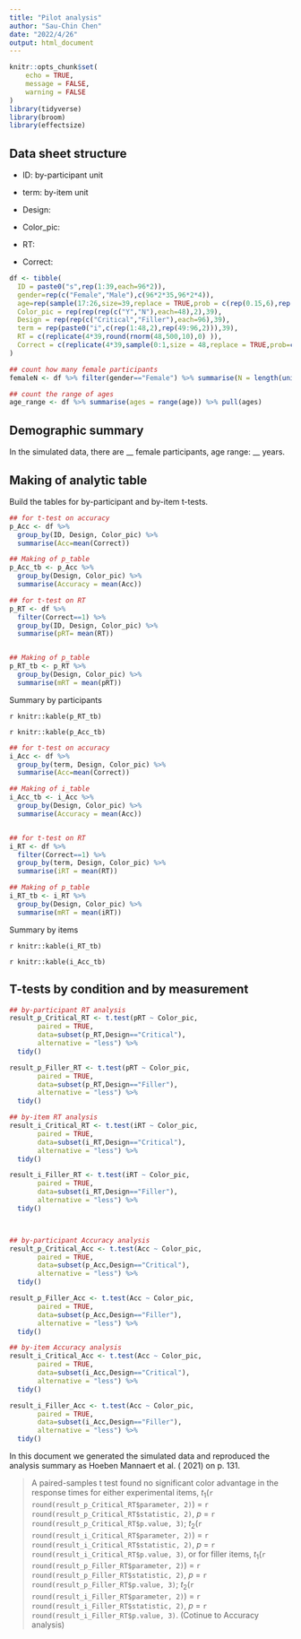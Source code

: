 ```yaml
---
title: "Pilot analysis"
author: "Sau-Chin Chen"
date: "2022/4/26"
output: html_document
---
```


```r
knitr::opts_chunk$set(
	echo = TRUE,
	message = FALSE,
	warning = FALSE
)
library(tidyverse)
library(broom)
library(effectsize)
```

## Data sheet structure

- ID: by-participant unit
- term: by-item unit

- Design:
- Color_pic:

- RT:
- Correct: 

```r
df <- tibble(
  ID = paste0("s",rep(1:39,each=96*2)),
  gender=rep(c("Female","Male"),c(96*2*35,96*2*4)),
  age=rep(sample(17:26,size=39,replace = TRUE,prob = c(rep(0.15,6),rep(0.1/4,4))),each=96*2),
  Color_pic	= rep(rep(rep(c("Y","N"),each=48),2),39),
  Design = rep(rep(c("Critical","Filler"),each=96),39),
  term = rep(paste0("i",c(rep(1:48,2),rep(49:96,2))),39),
  RT = c(replicate(4*39,round(rnorm(48,500,10),0) )),
  Correct = c(replicate(4*39,sample(0:1,size = 48,replace = TRUE,prob=c(.01,.99)) ))
)

## count how many female participants
femaleN <- df %>% filter(gender=="Female") %>% summarise(N = length(unique(ID)) ) %>% pull(N)

## count the range of ages
age_range <- df %>% summarise(ages = range(age)) %>% pull(ages)
```


## Demographic summary

In the simulated data, there are __ female participants, age range: __ years.


## Making of analytic table

Build the tables for by-participant and by-item t-tests.

```r
## for t-test on accuracy
p_Acc <- df %>%
  group_by(ID, Design, Color_pic) %>%
  summarise(Acc=mean(Correct))

## Making of p_table
p_Acc_tb <- p_Acc %>%
  group_by(Design, Color_pic) %>%
  summarise(Accuracy = mean(Acc))

## for t-test on RT
p_RT <- df %>%
  filter(Correct==1) %>%
  group_by(ID, Design, Color_pic) %>%
  summarise(pRT= mean(RT))


## Making of p_table
p_RT_tb <- p_RT %>%
  group_by(Design, Color_pic) %>%
  summarise(mRT = mean(pRT))

```

Summary by participants

`r knitr::kable(p_RT_tb)`


`r knitr::kable(p_Acc_tb)`

```r
## for t-test on accuracy
i_Acc <- df %>%
  group_by(term, Design, Color_pic) %>%
  summarise(Acc=mean(Correct))

## Making of i_table
i_Acc_tb <- i_Acc %>%
  group_by(Design, Color_pic) %>%
  summarise(Accuracy = mean(Acc))


## for t-test on RT
i_RT <- df %>%
  filter(Correct==1) %>%
  group_by(term, Design, Color_pic) %>%
  summarise(iRT = mean(RT))

## Making of p_table
i_RT_tb <- i_RT %>%
  group_by(Design, Color_pic) %>%
  summarise(mRT = mean(iRT))
```

Summary by items

`r knitr::kable(i_RT_tb)`


`r knitr::kable(i_Acc_tb)`


## T-tests by condition and by measurement

```r
## by-participant RT analysis 
result_p_Critical_RT <- t.test(pRT ~ Color_pic,
       paired = TRUE,
       data=subset(p_RT,Design=="Critical"),
       alternative = "less") %>%
  tidy()

result_p_Filler_RT <- t.test(pRT ~ Color_pic,
       paired = TRUE,
       data=subset(p_RT,Design=="Filler"),
       alternative = "less") %>%
  tidy()

## by-item RT analysis 
result_i_Critical_RT <- t.test(iRT ~ Color_pic,
       paired = TRUE,
       data=subset(i_RT,Design=="Critical"),
       alternative = "less") %>%
  tidy()

result_i_Filler_RT <- t.test(iRT ~ Color_pic,
       paired = TRUE,
       data=subset(i_RT,Design=="Filler"),
       alternative = "less") %>%
  tidy()



## by-participant Accuracy analysis
result_p_Critical_Acc <- t.test(Acc ~ Color_pic,
       paired = TRUE,
       data=subset(p_Acc,Design=="Critical"),
       alternative = "less") %>%
  tidy()

result_p_Filler_Acc <- t.test(Acc ~ Color_pic,
       paired = TRUE,
       data=subset(p_Acc,Design=="Filler"),
       alternative = "less") %>%
  tidy()

## by-item Accuracy analysis
result_i_Critical_Acc <- t.test(Acc ~ Color_pic,
       paired = TRUE,
       data=subset(i_Acc,Design=="Critical"),
       alternative = "less") %>%
  tidy()

result_i_Filler_Acc <- t.test(Acc ~ Color_pic,
       paired = TRUE,
       data=subset(i_Acc,Design=="Filler"),
       alternative = "less") %>%
  tidy()

```

In this document we generated the simulated data and reproduced the analysis summary as Hoeben Mannaert et al. ( 2021) on p. 131.

> A paired-samples t test found no significant color advantage in the response times for either experimental items, $t_1$(`r round(result_p_Critical_RT$parameter, 2)`) = `r round(result_p_Critical_RT$statistic, 2)`, *p* = `r round(result_p_Critical_RT$p.value, 3)`; $t_2$(`r round(result_i_Critical_RT$parameter, 2)`) = `r round(result_i_Critical_RT$statistic, 2)`, *p* = `r round(result_i_Critical_RT$p.value, 3)`, or for filler items,  $t_1$(`r round(result_p_Filler_RT$parameter, 2)`) = `r round(result_p_Filler_RT$statistic, 2)`, *p* = `r round(result_p_Filler_RT$p.value, 3)`; $t_2$(`r round(result_i_Filler_RT$parameter, 2)`) = `r round(result_i_Filler_RT$statistic, 2)`, *p* = `r round(result_i_Filler_RT$p.value, 3)`. (Cotinue to Accuracy analysis)
